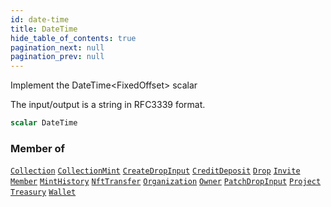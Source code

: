```yaml
---
id: date-time
title: DateTime
hide_table_of_contents: true
pagination_next: null
pagination_prev: null
---
```








Implement the DateTime&#x003C;FixedOffset&#x003E; scalar

The input/output is a string in RFC3339 format.

```graphql
scalar DateTime
```




### Member of

[`Collection`](/api/objects/collection)  <Badge class="secondary" text="object"/><Bullet />[`CollectionMint`](/api/objects/collection-mint)  <Badge class="secondary" text="object"/><Bullet />[`CreateDropInput`](/api/inputs/create-drop-input)  <Badge class="secondary" text="input"/><Bullet />[`CreditDeposit`](/api/objects/credit-deposit)  <Badge class="secondary" text="object"/><Bullet />[`Drop`](/api/objects/drop)  <Badge class="secondary" text="object"/><Bullet />[`Invite`](/api/objects/invite)  <Badge class="secondary" text="object"/><Bullet />[`Member`](/api/objects/member)  <Badge class="secondary" text="object"/><Bullet />[`MintHistory`](/api/objects/mint-history)  <Badge class="secondary" text="object"/><Bullet />[`NftTransfer`](/api/objects/nft-transfer)  <Badge class="secondary" text="object"/><Bullet />[`Organization`](/api/objects/organization)  <Badge class="secondary" text="object"/><Bullet />[`Owner`](/api/objects/owner)  <Badge class="secondary" text="object"/><Bullet />[`PatchDropInput`](/api/inputs/patch-drop-input)  <Badge class="secondary" text="input"/><Bullet />[`Project`](/api/objects/project)  <Badge class="secondary" text="object"/><Bullet />[`Treasury`](/api/objects/treasury)  <Badge class="secondary" text="object"/><Bullet />[`Wallet`](/api/objects/wallet)  <Badge class="secondary" text="object"/>



